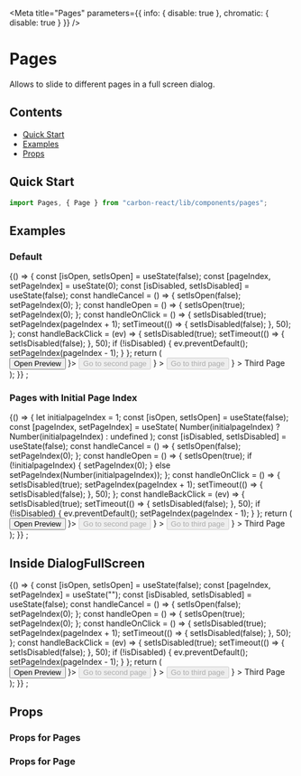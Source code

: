 
<Meta
  title="Pages"
  parameters={{ info: { disable: true }, chromatic: { disable: true } }}
/>

# Pages

Allows to slide to different pages in a full screen dialog.

## Contents

- [Quick Start](#quick-start)
- [Examples](#examples)
- [Props](#props)

## Quick Start

```javascript
import Pages, { Page } from "carbon-react/lib/components/pages";
```

## Examples

### Default

<Preview>
  <Story name="default">
    {() => {
      const [isOpen, setIsOpen] = useState(false);
      const [pageIndex, setPageIndex] = useState(0);
      const [isDisabled, setIsDisabled] = useState(false);
      const handleCancel = () => {
        setIsOpen(false);
        setPageIndex(0);
      };
      const handleOpen = () => {
        setIsOpen(true);
        setPageIndex(0);
      };
      const handleOnClick = () => {
        setIsDisabled(true);
        setPageIndex(pageIndex + 1);
        setTimeout(() => {
          setIsDisabled(false);
        }, 50);
      };
      const handleBackClick = (ev) => {
        setIsDisabled(true);
        setTimeout(() => {
          setIsDisabled(false);
        }, 50);
        if (!isDisabled) {
          ev.preventDefault();
          setPageIndex(pageIndex - 1);
        }
      };
      return (
        <div>
          <Button onClick={handleOpen}>Open Preview</Button>
          <DialogFullScreen pagesStyling open={isOpen} onCancel={handleCancel}>
            <DefaultPages pageIndex={pageIndex}>
              <Page title={<Heading title="My First Page" />}>
                <Button onClick={handleOnClick} disabled={isDisabled}>
                  Go to second page
                </Button>
              </Page>
              <Page
                title={
                  <Heading title="My Second Page" backLink={handleBackClick} />
                }
              >
                <Button onClick={handleOnClick} disabled={isDisabled}>
                  Go to third page
                </Button>
              </Page>
              <Page
                title={
                  <Heading title="My Third Page" backLink={handleBackClick} />
                }
              >
                Third Page
              </Page>
            </DefaultPages>
          </DialogFullScreen>
        </div>
      );
    }}
    ;
  </Story>
</Preview>

### Pages with Initial Page Index

<Preview>
  <Story name="with Initial Page Index">
    {() => {
      let initialpageIndex = 1;
      const [isOpen, setIsOpen] = useState(false);
      const [pageIndex, setPageIndex] = useState(
        Number(initialpageIndex) ? Number(initialpageIndex) : undefined
      );
      const [isDisabled, setIsDisabled] = useState(false);
      const handleCancel = () => {
        setIsOpen(false);
        setPageIndex(0);
      };
      const handleOpen = () => {
        setIsOpen(true);
        if (!initialpageIndex) {
          setPageIndex(0);
        } else setPageIndex(Number(initialpageIndex));
      };
      const handleOnClick = () => {
        setIsDisabled(true);
        setPageIndex(pageIndex + 1);
        setTimeout(() => {
          setIsDisabled(false);
        }, 50);
      };
      const handleBackClick = (ev) => {
        setIsDisabled(true);
        setTimeout(() => {
          setIsDisabled(false);
        }, 50);
        if (!isDisabled) {
          ev.preventDefault();
          setPageIndex(pageIndex - 1);
        }
      };
      return (
        <div>
          <Button onClick={handleOpen}>Open Preview</Button>
          <DialogFullScreen pagesStyling open={isOpen} onCancel={handleCancel}>
            <DefaultPages
              initialpageIndex={initialpageIndex}
              pageIndex={pageIndex}
            >
              <Page title={<Heading title="My First Page" />}>
                <Button onClick={handleOnClick} disabled={isDisabled}>
                  Go to second page
                </Button>
              </Page>
              <Page
                title={
                  <Heading title="My Second Page" backLink={handleBackClick} />
                }
              >
                <Button onClick={handleOnClick} disabled={isDisabled}>
                  Go to third page
                </Button>
              </Page>
              <Page
                title={
                  <Heading title="My Third Page" backLink={handleBackClick} />
                }
              >
                Third Page
              </Page>
            </DefaultPages>
          </DialogFullScreen>
        </div>
      );
    }}
    ;
  </Story>
</Preview>

## Inside DialogFullScreen

<Preview>
  <Story name="inside DialogFullScreen">
    {() => {
      const [isOpen, setIsOpen] = useState(false);
      const [pageIndex, setPageIndex] = useState("");
      const [isDisabled, setIsDisabled] = useState(false);
      const handleCancel = () => {
        setIsOpen(false);
        setPageIndex(0);
      };
      const handleOpen = () => {
        setIsOpen(true);
        setPageIndex(0);
      };
      const handleOnClick = () => {
        setIsDisabled(true);
        setPageIndex(pageIndex + 1);
        setTimeout(() => {
          setIsDisabled(false);
        }, 50);
      };
      const handleBackClick = (ev) => {
        setIsDisabled(true);
        setTimeout(() => {
          setIsDisabled(false);
        }, 50);
        if (!isDisabled) {
          ev.preventDefault();
          setPageIndex(pageIndex - 1);
        }
      };
      return (
        <div>
          <Button onClick={handleOpen}>Open Preview</Button>
          <DialogFullScreen pagesStyling open={isOpen} onCancel={handleCancel}>
            <DefaultPages pageIndex={pageIndex}>
              <Page title={<Heading title="My First Page" />}>
                <Button onClick={handleOnClick} disabled={isDisabled}>
                  Go to second page
                </Button>
              </Page>
              <Page
                title={
                  <Heading title="My Second Page" backLink={handleBackClick} />
                }
              >
                <Button onClick={handleOnClick} disabled={isDisabled}>
                  Go to third page
                </Button>
              </Page>
              <Page
                title={
                  <Heading title="My Third Page" backLink={handleBackClick} />
                }
              >
                Third Page
              </Page>
            </DefaultPages>
          </DialogFullScreen>
        </div>
      );
    }}
    ;
  </Story>
</Preview>

## Props

### Props for Pages

<ArgsTable of={DefaultPages} />

### Props for Page

<ArgsTable of={Page} />
